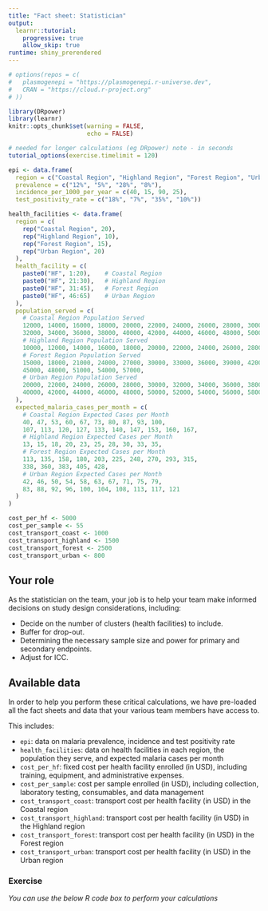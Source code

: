 ```yaml
---
title: "Fact sheet: Statistician"
output: 
  learnr::tutorial:
    progressive: true
    allow_skip: true
runtime: shiny_prerendered
---
```


```r
# options(repos = c(
#   plasmogenepi = "https://plasmogenepi.r-universe.dev",
#   CRAN = "https://cloud.r-project.org"
# ))

library(DRpower)
library(learnr)
knitr::opts_chunk$set(warning = FALSE,
                      echo = FALSE)

# needed for longer calculations (eg DRpower) note - in seconds
tutorial_options(exercise.timelimit = 120)

epi <- data.frame(
  region = c("Coastal Region", "Highland Region", "Forest Region", "Urban Region"),
  prevalence = c("12%", "5%", "28%", "8%"),
  incidence_per_1000_per_year = c(40, 15, 90, 25),
  test_positivity_rate = c("18%", "7%", "35%", "10%"))

health_facilities <- data.frame(
  region = c(
    rep("Coastal Region", 20),
    rep("Highland Region", 10),
    rep("Forest Region", 15),
    rep("Urban Region", 20)
  ),
  health_facility = c(
    paste0("HF", 1:20),    # Coastal Region
    paste0("HF", 21:30),   # Highland Region
    paste0("HF", 31:45),   # Forest Region
    paste0("HF", 46:65)    # Urban Region
  ),
  population_served = c(
    # Coastal Region Population Served
    12000, 14000, 16000, 18000, 20000, 22000, 24000, 26000, 28000, 30000,
    32000, 34000, 36000, 38000, 40000, 42000, 44000, 46000, 48000, 50000,
    # Highland Region Population Served
    10000, 12000, 14000, 16000, 18000, 20000, 22000, 24000, 26000, 28000,
    # Forest Region Population Served
    15000, 18000, 21000, 24000, 27000, 30000, 33000, 36000, 39000, 42000,
    45000, 48000, 51000, 54000, 57000,
    # Urban Region Population Served
    20000, 22000, 24000, 26000, 28000, 30000, 32000, 34000, 36000, 38000,
    40000, 42000, 44000, 46000, 48000, 50000, 52000, 54000, 56000, 58000
  ),
  expected_malaria_cases_per_month = c(
    # Coastal Region Expected Cases per Month
    40, 47, 53, 60, 67, 73, 80, 87, 93, 100,
    107, 113, 120, 127, 133, 140, 147, 153, 160, 167,
    # Highland Region Expected Cases per Month
    13, 15, 18, 20, 23, 25, 28, 30, 33, 35,
    # Forest Region Expected Cases per Month
    113, 135, 158, 180, 203, 225, 248, 270, 293, 315,
    338, 360, 383, 405, 428,
    # Urban Region Expected Cases per Month
    42, 46, 50, 54, 58, 63, 67, 71, 75, 79,
    83, 88, 92, 96, 100, 104, 108, 113, 117, 121
  )
)

cost_per_hf <- 5000
cost_per_sample <- 55
cost_transport_coast <- 1000
cost_transport_highland <- 1500
cost_transport_forest <- 2500
cost_transport_urban <- 800
```

## Your role
As the statistician on the team, your job is to help your team make informed decisions on study design considerations, including:

- Decide on the number of clusters (health facilities) to include.
- Buffer for drop-out.
- Determining the necessary sample size and power for primary and secondary endpoints.
- Adjust for ICC. 

## Available data
In order to help you perform these critical calculations, we have pre-loaded all the fact sheets and data that your various team members have access to. 

This includes: 

- `epi`: data on malaria prevalence, incidence and test positivity rate
- `health_facilities`: data on health facilities in each region, the population they serve, and expected malaria cases per month  
- `cost_per_hf`: fixed cost per health facility enrolled (in USD), including training, equipment, and administrative expenses.
- `cost_per_sample`: cost per sample enrolled (in USD), including collection, laboratory testing, consumables, and data management
- `cost_transport_coast`: transport cost per health facility (in USD) in the Coastal region
- `cost_transport_highland`: transport cost per health facility (in USD) in the Highland region
- `cost_transport_forest`: transport cost per health facility (in USD) in the Forest region
- `cost_transport_urban`:  transport cost per health facility (in USD) in the Urban region

### Exercise 

*You can use the below R code box to perform your calculations*

```r

```